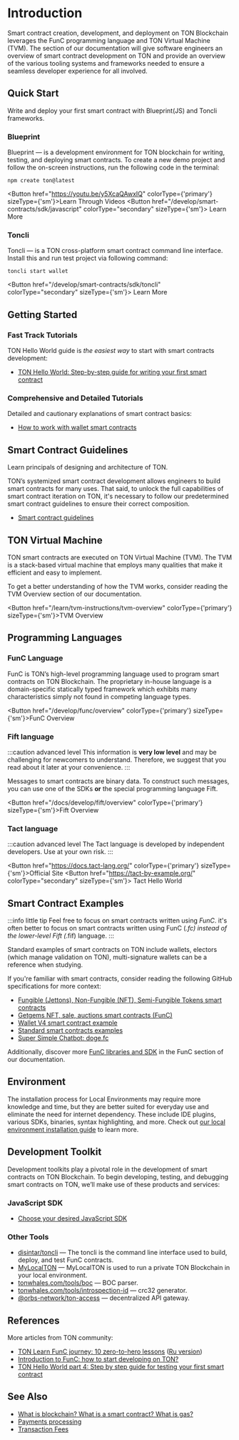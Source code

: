 
# Introduction

Smart contract creation, development, and deployment on TON Blockchain leverages the FunC programming language and TON Virtual Machine (TVM). The section of our documentation will give software engineers an overview of smart contract development on TON and provide an overview of the various tooling systems and frameworks needed to ensure a seamless developer experience for all involved.

## Quick Start

Write and deploy your first smart contract with Blueprint(JS) and Toncli frameworks.

### Blueprint

Blueprint — is a development environment for TON blockchain for writing, testing, and deploying smart contracts.
To create a new demo project and follow the on-screen instructions, run the following code in the terminal:

```console
npm create ton@latest
```
<Button href="https://youtu.be/y5XcaQAwxIQ" colorType={'primary'} sizeType={'sm'}>Learn Through Videos</Button>
<Button href="/develop/smart-contracts/sdk/javascript"
        colorType="secondary" sizeType={'sm'}>
  Learn More
</Button>

### Toncli

Toncli — is a TON cross-platform smart contract command line interface. Install this and run test project via following command:

```console
toncli start wallet
```
<Button href="/develop/smart-contracts/sdk/toncli"
        colorType="secondary" sizeType={'sm'}>
  Learn More
</Button>


## Getting Started

### Fast Track Tutorials

TON Hello World guide is _the easiest way_ to start with smart contracts development:
* [TON Hello World: Step-by-step guide for writing your first smart contract](https://ton-community.github.io/tutorials/02-contract/)

### Comprehensive and Detailed Tutorials

Detailed and cautionary explanations of smart contract basics:
* [How to work with wallet smart contracts](/develop/smart-contracts/tutorials/wallet)


## Smart Contract Guidelines

Learn principals of designing and architecture of TON.

TON’s systemized smart contract development allows engineers to build smart contracts for many uses. That said, to unlock the full capabilities of smart contract iteration on TON, it's necessary to follow our predetermined smart contract guidelines to ensure their correct composition.
* [Smart contract guidelines](/develop/smart-contracts/guidelines)


## TON Virtual Machine

TON smart contracts are executed on TON Virtual Machine (TVM).
The TVM is a stack-based virtual machine that employs many qualities that make it efficient and easy to implement.

To get a better understanding of how the TVM works, consider reading the TVM Overview section of our documentation.

<Button href="/learn/tvm-instructions/tvm-overview" colorType={'primary'} sizeType={'sm'}>TVM Overview</Button>

## Programming Languages

### FunC Language

FunC is TON’s high-level programming language used to program smart contracts on TON Blockchain. The proprietary in-house language is a domain-specific statically typed framework which exhibits many characteristics simply not found in competing language types.

<Button href="/develop/func/overview" colorType={'primary'} sizeType={'sm'}>FunC Overview</Button>

### Fift language

:::caution advanced level
This information is **very low level** and may be challenging for newcomers to understand. Therefore, we suggest that you read about it later at your convenience.
:::

Messages to smart contracts are binary data. To construct such messages, you can use one of the SDKs **or** the special programming language Fift.

<Button href="/docs/develop/fift/overview" colorType={'primary'} sizeType={'sm'}>Fift Overview</Button>

### Tact language

:::caution advanced level
The Tact language is developed by independent developers. Use at your own risk.
:::

<Button href="https://docs.tact-lang.org/" colorType={'primary'} sizeType={'sm'}>Official Site</Button>
<Button href="https://tact-by-example.org/"
        colorType="secondary" sizeType={'sm'}>
  Tact Hello World
</Button>





## Smart Contract Examples

:::info little tip
Feel free to focus on smart contracts written using _FunC_. it's often better to focus on smart contracts written using FunC (*.fc) instead of the lower-level Fift (*.fif) language.
:::

Standard examples of smart contracts on TON include wallets, electors (which manage validation on TON), multi-signature wallets can be a reference when studying.

If you're familiar with smart contracts, consider reading the following GitHub specifications for more context:

- [Fungible (Jettons), Non-Fungible (NFT), Semi-Fungible Tokens smart contracts](https://github.com/ton-blockchain/token-contract/tree/main)
- [Getgems NFT, sale, auctions smart contracts (FunC)](https://github.com/getgems-io/nft-contracts)
- [Wallet V4 smart contract example](https://github.com/ton-blockchain/wallet-contract)
- [Standard smart contracts examples](https://github.com/ton-blockchain/ton/tree/master/crypto/smartcont)
- [Super Simple Chatbot: doge.fc](https://github.com/LaDoger/doge.fc)

Additionally, discover more [FunC libraries and SDK](/develop/smart-contracts/libraries) in the FunC section of our documentation.


## Environment

The installation process for Local Environments may require more knowledge and time, but they are better suited for everyday use and eliminate the need for internet dependency.
These include IDE plugins, various SDKs, binaries, syntax highlighting, and more. Check out [our local environment installation guide](/develop/smart-contracts/environment/installation) to learn more.

## Development Toolkit

Development toolkits play a pivotal role in the development of smart contracts on TON Blockchain. To begin developing, testing, and debugging smart contracts on TON, we’ll make use of these products and services:

### JavaScript SDK

* [Choose your desired JavaScript SDK](/develop/smart-contracts/sdk/javascript)

### Other Tools

* [disintar/toncli](/develop/smart-contracts/sdk/toncli) — The toncli is the command line interface used to build, deploy, and test FunC contracts.
* [MyLocalTON](/participate/nodes/local-ton) — MyLocalTON is used to run a private TON Blockchain in your local environment.
* [tonwhales.com/tools/boc](https://tonwhales.com/tools/boc) — BOC parser.
* [tonwhales.com/tools/introspection-id](https://tonwhales.com/tools/introspection-id) — crc32 generator.
* [@orbs-network/ton-access](https://www.orbs.com/ton-access/) — decentralized API gateway.


## References

More articles from TON community:

* [TON Learn FunC journey: 10 zero-to-hero lessons](https://blog.ton.org/func-journey) ([Ru version](https://github.com/romanovichim/TonFunClessons_ru))
* [Introduction to FunC: how to start developing on TON?](https://dev.to/dvlkv/introduction-in-func-how-to-start-developing-in-ton-50hp)
* [TON Hello World part 4: Step by step guide for testing your first smart contract](https://ton-community.github.io/tutorials/04-testing/)


## See Also

* [What is blockchain? What is a smart contract? What is gas?](https://blog.ton.org/what-is-blockchain)
* [Payments processing](/develop/dapps/asset-processing)
* [Transaction Fees](/develop/smart-contracts/fees#how-to-calculate-fees)

